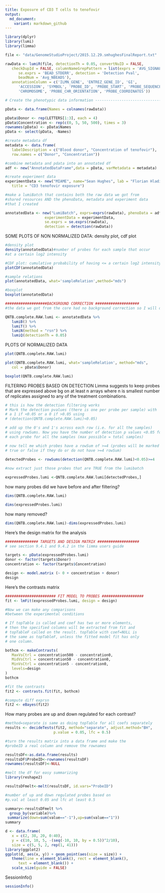```yaml
---
title: Exposure of CD3 T cells to tenofovir
output:
  md_document:
    variant: markdown_github
---
```


```r
library(dplyr)
library(lumi)
library(limma)

file <- "data/GenomeStudioProject/2015.12.29.smhughesFinalReport.txt"

rawData <- lumiR(file, detectionTh = 0.05, convertNuID = FALSE, 
   checkDupId = FALSE, columnNameGrepPattern = list(exprs = 'AVG_SIGNAL',
      se.exprs = 'BEAD_STDERR', detection = 'Detection Pval',
      beadNum = 'Avg_NBEADS'),
   annotationColumn = c('ILMN_GENE', 'ENTREZ_GENE_ID', 'GI',
      'ACCESSION', 'SYMBOL', 'PROBE_ID', 'PROBE_START', 'PROBE_SEQUENCE',
      'CHROMOSOME', 'PROBE_CHR_ORIENTATION', 'PROBE_COORDINATES'))
```


```r
# Create the phenotypic data information --------------------------------

pData <- data.frame(Names = colnames(rawData))

pData$Donor <- rep(LETTERS[1:3], each = 4)
pData$Concentration <- rep(c(0, 5, 50, 500), times = 3)
rownames(pData) <- pData$Names
pData <- select(pData, -Names)

#create metadata df
metadata <- data.frame(
   labelDescription = c("Blood donor", "Concentration of tenofovir"),
   row.names = c("Donor", "Concentration"))

#combine metadata and pdata into an annotated df
adf <- new("AnnotatedDataFrame",data = pData, varMetadata = metadata)

#create experiment data
experimentData <- new("MIAME", name="Sean Hughes", lab = "Florian Hladik Lab",
   title = "CD3 tenofovir exposure")

#make a lumiBatch that contains both the raw data we got from
#shared resources AND the phenoData, metadata and experiment data
#that I created

annotatedData <- new("LumiBatch", exprs=exprs(rawData), phenoData = adf,
                  experimentData = experimentData,
                  se.exprs = se.exprs(rawData),
                  detection = detection(rawData))

```

 SOME PLOTS OF NON NORMALIZED DATA:
 density plot, cdf plot
```r
#density plot
density(annotatedData)#number of probes for each sample that occur
#at a certain log2 intensity

#CDF plot: cumulative probability of having <= a certain log2 intensity
plotCDF(annotatedData)

#sample relations
plot(annotatedData, what='sampleRelation',method="mds")

#boxplot
boxplot(annotatedData)

###################BACKGROUND CORRECTION ####################
#the data we got from the core had no background correction so I will do it here

QNTB.complete.RAW.lumi <- annotatedData %>% 
   lumiB() %>% 
   lumiT() %>% 
   lumiN(method = "rsn") %>% 
   lumiQ(detectionTh = 0.05)

```
PLOTS OF NORMALIZED DATA 

```r
plot(QNTB.complete.RAW.lumi)

plot(QNTB.complete.RAW.lumi, what='sampleRelation', method="mds", 
   col = pData$Donor)

boxplot(QNTB.complete.RAW.lumi)

```
FILTERING PROBES BASED ON DETECTION 
 Limma suggests to keep probes that are expressed above bg on 
at least n arrays where n is smallest number of replicates assigned
to any of the treatment combinations.

```r
# this is how the detection filtering works
# Mark the detection pvalues (there is one per probe per sample) with
# a 1 if <0.05 or a 0 if >0.05 using 
# (detection(QNTB.complete.RAW.lumi)<0.05)

# add up the 0's and 1's across each row (i.e. for all the samples)
# using rowSums. Now you have the number of detection p values <0.05 for 
# each probe for all the samples (max possible = total samples)

# now tell me which probes have a rowSum of >=4 (probes will be marked as
# true or false if they do or do not have >=4 rowSum)
            
detectedProbes <- rowSums(detection(QNTB.complete.RAW.lumi)<0.05)>=4

#now extract just those probes that are TRUE from the lumibatch

expressedProbes.lumi <-QNTB.complete.RAW.lumi[detectedProbes,]
```

how many probes did we have before and after filtering?
```r
dims(QNTB.complete.RAW.lumi)

dims(expressedProbes.lumi)
```
how many removed?
```r
dims(QNTB.complete.RAW.lumi)-dims(expressedProbes.lumi)

```
Here's the design matrix for the analysis

```r
############### TARGETS AND DESIGN MATRIX ###################
# see section 9.4.1 and 9.4.2 in the limma users guide

targets <- pData(expressedProbes.lumi)
donor <- factor(targets$Donor)
concentration <- factor(targets$Concentration)

design <- model.matrix (~ 0 + concentration + donor)
design
```
Here's the contrasts matrix

```r
####################### FIT MODEL TO PROBES ###################
fit <- lmFit(expressedProbes.lumi, design = design)

#Now we can make any comparisons
#between the experimental conditions

# If topTable is called and coef has two or more elements,
# then the specified columns will be extracted from fit and
# topTableF called on the result. topTable with coef=NULL is 
# the same as topTableF, unless the fitted model fit has only
# one column.

bothcm <- makeContrasts(
   MaxVsCtrl = concentration500 - concentration0, 
   MidVsCtrl = concentration50 - concentration0, 
   MinVsCtrl = concentration5 - concentration0,
   levels=design
)
bothcm

#fit the contrasts  
fit2 <- contrasts.fit(fit, bothcm)

#compute diff exprsn
fit2 <- eBayes(fit2)
```

How many probes are up and down regulated for each contrast?

```r

#method=separate is same as doing topTable for all coefs separately
results <- decideTests(fit2, method="separate", adjust.method="BH",
                      p.value = 0.05, lfc = 0.5)

#turn the results matrix into a data frame and make the
#probeID a real column and remove the rownames

resultsDF<-as.data.frame(results)
resultsDF$ProbeID<-rownames(resultsDF)
rownames(resultsDF)<-NULL

#melt the df for easy summarizing
library(reshape2)

resultsDFmelt<-melt(resultsDF, id.vars="ProbeID")

#number of up and down regulated probes based on 
#p.val at least 0.05 and lfc at least 0.5

summary<-resultsDFmelt %>%
  group_by(variable)%>%
 summarize(down=sum(value=="-1"),up=sum(value=="1"))
summary

```


```r
d <- data.frame(
   x = c(2, 38, 20, 0:40), 
   y = c(10, 10, 5, -(seq(-10, 10, by = 0.5))^2/10), 
   size = c(5, 5, 2, rep(1, 41)))
library(ggplot2)
ggplot(d, aes(x, y)) + geom_point(aes(size = size)) + 
   theme(line = element_blank(), rect = element_blank(), 
      text = element_blank()) + 
   scale_size(guide = FALSE)

```

SessionInfo()

```r
sessionInfo()
```
